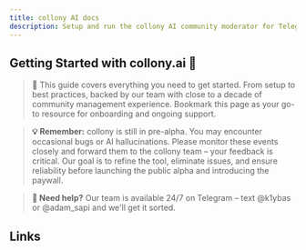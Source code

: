```yaml
---
title: collony AI docs
description: Setup and run the collony AI community moderator for Telegram & Discord.
---
```


## Getting Started with collony.ai 🐝

> 📌 This guide covers everything you need to get started. From setup to best practices, backed by our team with close to a decade of community management experience. Bookmark this page as your go-to resource for onboarding and ongoing support.

<Columns cols={2}>
  <Card title="Before you start" href="/before_you_start.md" icon="list-check" />
  <Card title="Prepare your Telegram group" href="/prepare-your-telegram-group.md" icon="gear" />
  <Card title="Find collony AI on Telegram" href="/find-collony-ai-on-telegram.md" icon="magnifying-glass" />
  <Card title="Add collony to your group" href="/add-collony-to-your-group.md" icon="user-plus" />
  <Card title="In-bot setup menu" href="/in-bot-setup-menu.md" icon="sliders" />
  <Card title="Add project description" href="/add-project-description.md" icon="file-lines" />
  <Card title="Add knowledge base" href="/add-project-knowledge-base.md" icon="book" />
  <Card title="Set moderation rules" href="/set-community-moderation-rules.md" icon="shield" />
  <Card title="Set moderator personality" href="/set-community-mod-personality.md" icon="face-smile" />
  <Card title="Manage admins & moderators" href="/manage-admins-and-moderators.md" icon="users" />
  <Card title="Admin dashboard chat" href="/setup-the-admin-dashboard-chat.md" icon="bell" />
</Columns>

>**💡 Remember:** collony is still in pre-alpha. You may encounter occasional bugs or AI hallucinations. Please monitor these events closely and forward them to the collony team – your feedback is critical. Our goal is to refine the tool, eliminate issues, and ensure reliability before launching the public alpha and introducing the paywall.

>**👀 Need help?** Our team is available 24/7 on Telegram – text @k1ybas or @adam_sapi and we'll get it sorted.

## Links
<Columns cols={2}>
  <Card title="Telegram" href="https://t.me/collonyai" icon="paper-airplane" />
  <Card title="X (Twitter)" href="https://x.com/collonyai" icon="x" />
  <Card title="LinkedIn" href="https://www.linkedin.com/company/collony" icon="linkedin" />
  <Card title="Website" href="https://collony.ai" icon="globe" />
</Columns>